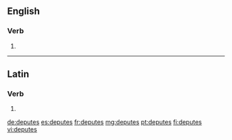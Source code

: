 ==English==

===Verb===
{{head|en}}

# {{en-third-person singular of|depute}}

----

==Latin==

===Verb===
{{la-verb-form|dēputēs}}

# {{conjugation of|dēputō||2|s|pres|act|sub|lang=la}}

[[de:deputes]]
[[es:deputes]]
[[fr:deputes]]
[[mg:deputes]]
[[pt:deputes]]
[[fi:deputes]]
[[vi:deputes]]